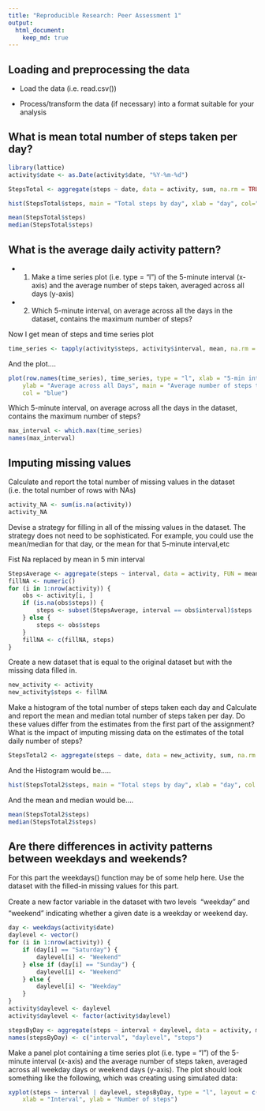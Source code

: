```yaml
---
title: "Reproducible Research: Peer Assessment 1"
output: 
  html_document:
    keep_md: true
---
```



## Loading and preprocessing the data

- Load the data (i.e. read.csv())

- Process/transform the data (if necessary) into a format suitable for your analysis

## What is mean total number of steps taken per day?


```r
library(lattice)
activity$date <- as.Date(activity$date, "%Y-%m-%d")
```

```r
StepsTotal <- aggregate(steps ~ date, data = activity, sum, na.rm = TRUE)
```

```r
hist(StepsTotal$steps, main = "Total steps by day", xlab = "day", col="aquamarine4")

```
```r
mean(StepsTotal$steps)
median(StepsTotal$steps)
```

## What is the average daily activity pattern?

- 1. Make a time series plot (i.e. type = "l") of the 5-minute interval (x-axis) and the average number of steps taken, averaged across all days (y-axis)

- 2. Which 5-minute interval, on average across all the days in the dataset, contains the maximum number of steps?

Now I get mean of steps and time series plot

```r
time_series <- tapply(activity$steps, activity$interval, mean, na.rm = TRUE)
```
And the plot....

```r
plot(row.names(time_series), time_series, type = "l", xlab = "5-min interval", 
    ylab = "Average across all Days", main = "Average number of steps taken", 
    col = "blue")
```

Which 5-minute interval, on average across all the days in the dataset, contains the maximum number of steps?

```r
max_interval <- which.max(time_series)
names(max_interval)
```

## Imputing missing values

Calculate and report the total number of missing values in the dataset (i.e. the total number of rows with NAs)

```r
activity_NA <- sum(is.na(activity))
activity_NA
```

Devise a strategy for filling in all of the missing values in the dataset. The strategy does not need to be sophisticated. For example, you could use the mean/median for that day, or the mean for that 5-minute interval,etc

Fist Na replaced by mean in 5 min interval

```r
StepsAverage <- aggregate(steps ~ interval, data = activity, FUN = mean)
fillNA <- numeric()
for (i in 1:nrow(activity)) {
    obs <- activity[i, ]
    if (is.na(obs$steps)) {
        steps <- subset(StepsAverage, interval == obs$interval)$steps
    } else {
        steps <- obs$steps
    }
    fillNA <- c(fillNA, steps)
}
```

Create a new dataset that is equal to the original dataset but with the missing data filled in.

```r
new_activity <- activity
new_activity$steps <- fillNA
```

Make a histogram of the total number of steps taken each day and Calculate and report the mean and median total number of steps taken per day. Do these values differ from the estimates from the first part of the assignment? What is the impact of imputing missing data on the estimates of the total daily number of steps?

```r
StepsTotal2 <- aggregate(steps ~ date, data = new_activity, sum, na.rm = TRUE)
```

And the Histogram would be.....

```r
hist(StepsTotal2$steps, main = "Total steps by day", xlab = "day", col = "grey2")

```

And the mean and median would be....

```r
mean(StepsTotal2$steps)
median(StepsTotal2$steps)
```

## Are there differences in activity patterns between weekdays and weekends?
For this part the weekdays() function may be of some help here. Use the dataset with the filled-in missing values for this part.

Create a new factor variable in the dataset with two levels  weekday and weekend indicating whether a given date is a weekday or weekend day.

```r
day <- weekdays(activity$date)
daylevel <- vector()
for (i in 1:nrow(activity)) {
    if (day[i] == "Saturday") {
        daylevel[i] <- "Weekend"
    } else if (day[i] == "Sunday") {
        daylevel[i] <- "Weekend"
    } else {
        daylevel[i] <- "Weekday"
    }
}
activity$daylevel <- daylevel
activity$daylevel <- factor(activity$daylevel)

stepsByDay <- aggregate(steps ~ interval + daylevel, data = activity, mean)
names(stepsByDay) <- c("interval", "daylevel", "steps")
```

Make a panel plot containing a time series plot (i.e. type = "l") of the 5-minute interval (x-axis) and the average number of steps taken, averaged across all weekday days or weekend days (y-axis). The plot should look something like the following, which was creating using simulated data:

```r
xyplot(steps ~ interval | daylevel, stepsByDay, type = "l", layout = c(1, 2), 
    xlab = "Interval", ylab = "Number of steps")
```
